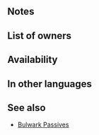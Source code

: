 {{Passive
|type=B
|name=Spd/Def Bulwark
|exclusive=0
|canUseWeapon={{WeaponList|Close}}
|canUseMove={{MoveList|Infantry}}
|properties=random_owner
|1name=Spd/Def Bulwark 1
|alt1name=Spd Def Bulwark 1
|1tagid=SID_速さ守備の防壁1
|1cost=60
|1effect=Foes with Range = 1 cannot move through spaces adjacent to unit, and foes with Range = 2 cannot move through spaces within 2 spaces of unit. (Does not affect foes with Pass skills.) Inflicts Spd/Def-2 on foe during combat. Restores 3 HP to unit after combat.
|1required=-
|1promotionRarity=4
|1promotionTier=1
|2name=Spd/Def Bulwark 2
|alt2name=Spd Def Bulwark 2
|2tagid=SID_速さ守備の防壁2
|2cost=120
|2effect=Foes with Range = 1 cannot move through spaces adjacent to unit, and foes with Range = 2 cannot move through spaces within 2 spaces of unit. (Does not affect foes with Pass skills.) Inflicts Spd/Def-3 on foe during combat. Restores 5 HP to unit after combat.
|2promotionRarity=5
|2promotionTier=1
|3name=Spd/Def Bulwark 3
|alt3name=Spd Def Bulwark 3
|3tagid=SID_速さ守備の防壁3
|3cost=240
|3effect=Foes with Range = 1 cannot move through spaces adjacent to unit, and foes with Range = 2 cannot move through spaces within 2 spaces of unit. (Does not affect foes with Pass skills.) Inflicts Spd/Def-4 on foe during combat. Restores 7 HP to unit after combat.
}}
==Notes==
{{Obstruct notes}}
{{Temporary debuffs}}
{{After combat healing}}
==List of owners==
{{Skill Hero List}}
==Availability==
{{PassiveFocusList}}
{{PassiveDistributionList}}
{{PassiveCombatManualList}}
==In other languages==
{{OtherLanguages
|english=Spd/Def Bulwark
|japanese=速さ守備の防壁
|german=Ges./Ver.-Wall
|spanishEU=Muro Vel/Def
|spanishLA=Muro Vel./Def.
|french=Muraille V/D
|italian=Barricata V/D
|chineseTW=速度防守防護屏障
|portuguese=Muralha VD
}}

==See also==
{{See also skills|cond=Description LIKE '%foe%cannot move through spaces%unit%' AND WikiName NOT LIKE '%Bulwark%'}}
* [[Skill families/B Passives#Bulwark|Bulwark Passives]]
{{Passives Navbox|B}}